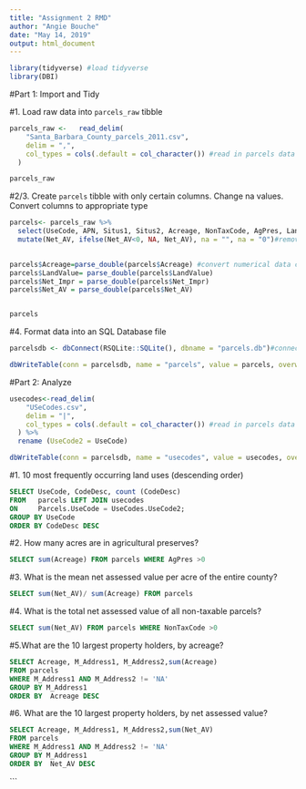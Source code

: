 ```yaml
---
title: "Assignment 2 RMD"
author: "Angie Bouche"
date: "May 14, 2019"
output: html_document
---
```



```r
library(tidyverse) #load tidyverse
library(DBI)

```

#Part 1: Import and Tidy

#1. Load raw data into `parcels_raw` tibble
```r
parcels_raw <-   read_delim(
    "Santa_Barbara_County_parcels_2011.csv",
    delim = ",",
    col_types = cols(.default = col_character()) #read in parcels data csv and convert to tibble
  )

parcels_raw
```

#2/3. Create `parcels` tibble with only certain columns. Change na values. Convert columns to appropriate type
```r

parcels<- parcels_raw %>% 
  select(UseCode, APN, Situs1, Situs2, Acreage, NonTaxCode, AgPres, LandValue, Net_Impr, Net_AV, M_Address1, M_Address2) %>% #select appropriate columns for parcels tibble
  mutate(Net_AV, ifelse(Net_AV<0, NA, Net_AV), na = "", na = "0")#remove any negative assessment values, change 'space' and '0' placeholders to NA
  

parcels$Acreage=parse_double(parcels$Acreage) #convert numerical data columns from characters
parcels$LandValue= parse_double(parcels$LandValue)
parcels$Net_Impr = parse_double(parcels$Net_Impr)
parcels$Net_AV = parse_double(parcels$Net_AV)


parcels

```

#4. Format data into an SQL Database file
```r
parcelsdb <- dbConnect(RSQLite::SQLite(), dbname = "parcels.db")#connect Rmd SQL chunk to SQLite database

dbWriteTable(conn = parcelsdb, name = "parcels", value = parcels, overwrite = TRUE) # first argument is conenction handle, second is name for table in database, third is the dataframe itself

```

#Part 2: Analyze

```r

usecodes<-read_delim(
    "USeCodes.csv",
    delim = "|",
    col_types = cols(.default = col_character()) #read in parcels data csv and convert to tibble
  ) %>% 
  rename (UseCode2 = UseCode)

dbWriteTable(conn = parcelsdb, name = "usecodes", value = usecodes, overwrite = TRUE) # first argument is conenction handle, second is name for table in database, third is the dataframe itself
```


#1. 10 most frequently occurring land uses (descending order)
```sql


SELECT UseCode, CodeDesc, count (CodeDesc)
FROM   parcels LEFT JOIN usecodes
ON     Parcels.UseCode = UseCodes.UseCode2;
GROUP BY UseCode
ORDER BY CodeDesc DESC

```

#2. How many acres are in agricultural preserves?

```sql

SELECT sum(Acreage) FROM parcels WHERE AgPres >0


```

#3. What is the mean net assessed value per acre of the entire county?

```sql
SELECT sum(Net_AV)/ sum(Acreage) FROM parcels

```


#4. What is the total net assessed value of all non-taxable parcels?

```sql
SELECT sum(Net_AV) FROM parcels WHERE NonTaxCode >0
```


#5.What are the 10 largest property holders, by acreage?


```sql

SELECT Acreage, M_Address1, M_Address2,sum(Acreage) 
FROM parcels
WHERE M_Address1 AND M_Address2 != 'NA' 
GROUP BY M_Address1
ORDER BY  Acreage DESC
```


#6. What are the 10 largest property holders, by net assessed value?

```sql

SELECT Acreage, M_Address1, M_Address2,sum(Net_AV) 
FROM parcels
WHERE M_Address1 AND M_Address2 != 'NA' 
GROUP BY M_Address1
ORDER BY  Net_AV DESC
```
```
